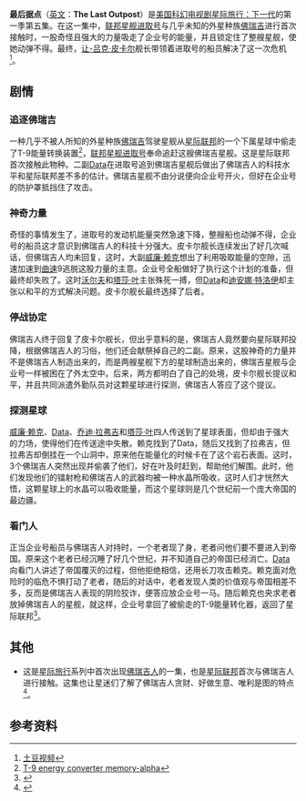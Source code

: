 {{Pathnav|星际旅行|星际旅行：下一代剧集列表}}
{{Infobox Television episode
| Title = 最后据点
| Image = [[Image:The_Last_Outpost.jpg|270px]]
| Caption = 3个[[佛瑞吉|佛瑞吉]]人在商量对策。
| Series = [[星际旅行：下一代|星际旅行：下一代]]
| Season = 1
| Episode = 5
| Production = 105
| Airdate = {{Start date|1987|10|19}}
| Teleplay = 
| Story = 
| Writer       = 赫伯特·賴特
| Director = 理查德·科亚
| Music = 
| Guests =
| Prev = [[荣誉守则|荣誉守则]]
| Next = [[前人所未至的领域_(TNG)|前人所未至的领域]]
| Episode list = [[星际旅行：下一代剧集列表|星际旅行：下一代剧集列表]]
}}
'''最后据点'''（[[英文|英文]]：'''The Last Outpost'''）是[[美国|美国]][[科幻|科幻]][[电视剧|电视剧]][[星际旅行：下一代|星际旅行：下一代]]的第一季第五集。在这一集中，[[联邦星舰进取号_(NCC-1701-D)|联邦星舰进取号]]与几乎未知的外星种族[[佛瑞吉|佛瑞吉]]进行首次接触时，一股奇怪且强大的力量吸走了企业号的能量，并且锁定住了整艘星舰，使她动弹不得。最终，[[让-吕克·皮卡尔|让-吕克·皮卡尔]]舰长带领着进取号的船员解决了这一次危机<ref>[http://www.tudou.com/programs/view/SCwxjvgFGko/ 土豆视频]</ref>。

==剧情==
===追逐佛瑞吉===
一种几乎不被人所知的外星种族[[佛瑞吉|佛瑞吉]]驾驶星舰从[[星际联邦|星际联邦]]的一个下属星球中偷走了T-9能量转换装置<ref>[http://memory-alpha.org/wiki/T-9_energy_converter T-9 energy converter memory-alpha]</ref>，[[联邦星舰进取号_(NCC-1701-D)|联邦星舰进取号]]奉命追赶这艘佛瑞吉星舰。这是星际联邦首次接触此物种。二副[[Data|Data]]在进取号追到佛瑞吉星舰后做出了佛瑞吉人的科技水平和星际联邦差不多的估计。佛瑞吉星舰不由分说便向企业号开火，但好在企业号的防护罩抵挡住了攻击。

===神奇力量===
奇怪的事情发生了，进取号的发动机能量突然急速下降，整艘船也动弹不得，企业号的船员这才意识到佛瑞吉人的科技十分强大。皮卡尔舰长连续发出了好几次喊话，但佛瑞吉人均未回复，这时，大副[[威廉·赖克|威廉·赖克]]想出了利用吸取能量的空隙，迅速加速到[[曲速|曲速]]9逃脱这股力量的主意。企业号全船做好了执行这个计划的准备，但最终却失败了。这时[[沃尔夫_(星际旅行)|沃尔夫]]和[[塔莎·叶|塔莎·叶]]主张殊死一搏，但[[Data|Data]]和[[迪安娜·特洛伊|迪安娜·特洛伊]]却主张以和平的方式解决问题。皮卡尔舰长最终选择了后者。

===停战协定===
佛瑞吉人终于回复了皮卡尔舰长，但出乎意料的是，佛瑞吉人竟然要向星际联邦投降，根据佛瑞吉人的习俗，他们还会献祭掉自己的二副。原来，这股神奇的力量并不是佛瑞吉人制造出来的，而是两艘星舰下方的星球制造出来的，佛瑞吉星舰与企业号一样被困在了外太空中。后来，两方都明白了自己的处境，皮卡尔舰长提议和平，并且共同派遣外勤队员对这颗星球进行探测，佛瑞吉人答应了这个提议。

===探测星球===
[[威廉·赖克|威廉·赖克]]、[[Data|Data]]、[[乔迪·拉弗吉|乔迪·拉弗吉]]和[[塔莎·叶|塔莎·叶]]四人传送到了星球表面，但却由于强大的力场，使得他们在传送途中失散。赖克找到了Data，随后又找到了拉弗吉，但拉弗吉却倒挂在一个山洞中，原来他在能量化的时候卡在了这个岩石表面。这时，3个佛瑞吉人突然出现并偷袭了他们，好在叶及时赶到，帮助他们解围。此时，他们发现他们的镭射枪和佛瑞吉人的武器均被一种水晶所吸收，这时人们才恍然大悟，这颗星球上的水晶可以吸收能量，而这个星球则是几个世纪前一个庞大帝国的最边疆。

===看门人===
正当企业号船员与佛瑞吉人对持时，一个老者现了身，老者问他们要不要进入到帝国。原来这个老者已经沉睡了好几个世纪，并不知道自己的帝国已经消亡。[[Data|Data]]向看门人讲述了帝国覆灭的过程，但他拒绝相信，还用长刀攻击赖克。赖克面对危险时的临危不惧打动了老者，随后的对话中，老者发现人类的价值观与帝国相差不多，反而是佛瑞吉人表现的阴险狡诈，便答应放企业号一马。随后赖克也央求老者放掉佛瑞吉人的星舰，就这样，企业号拿回了被偷走的T-9能量转化器，返回了星际联邦<ref>{{Cite web |url=http://memory-alpha.org/wiki/The_Last_Outpost |title=The Last Outpost (episode) memory-alpha |access-date=2011-08-26 |archive-date=2010-08-10 |archive-url=https://web.archive.org/web/20100810201541/http://memory-alpha.org/wiki/The_Last_Outpost |dead-url=no }}</ref>。

==其他==
*这是[[星际旅行|星际旅行]]系列中首次出现[[佛瑞吉|佛瑞吉人]]的一集，也是[[星际联邦|星际联邦]]首次与佛瑞吉人进行接触。这集也让星迷们了解了佛瑞吉人贪财、好做生意、唯利是图的特点<ref>{{Cite web |url=http://memory-alpha.org/wiki/Ferengi |title=Ferengi memory-alpha |access-date=2011-08-26 |archive-date=2011-08-13 |archive-url=https://web.archive.org/web/20110813054038/http://memory-alpha.org/wiki/Ferengi |dead-url=no }}</ref>。

==参考资料==
{{reflist}}

{{Memoryalpha|The Last Outpost (episode)|最后据点}}


{{下一代第一季}}